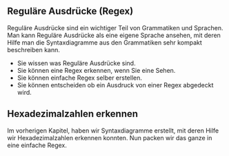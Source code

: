 
## Reguläre Ausdrücke (Regex)

Reguläre Ausdrücke sind ein wichtiger Teil von Grammatiken und Sprachen. Man kann Reguläre Ausdrücke als eine eigene Sprache ansehen, mit deren Hilfe man die Syntaxdiagramme aus den Grammatiken sehr kompakt beschreiben kann.

<LearningGoals>

- Sie wissen was Reguläre Ausdrücke sind.
- Sie können eine Regex erkennen, wenn Sie eine Sehen.
- Sie können einfache Regex selber erstellen.
- Sie können entscheiden ob ein Ausdruck von einer Regex abgedeckt wird.

</LearningGoals>

## Hexadezimalzahlen erkennen

Im vorherigen Kapitel, haben wir Syntaxdiagramme erstellt, mit deren Hilfe wir Hexadezimalzahlen erkennen konnten. Nun packen wir das ganze in eine einfache Regex.

<RegexEditor />
